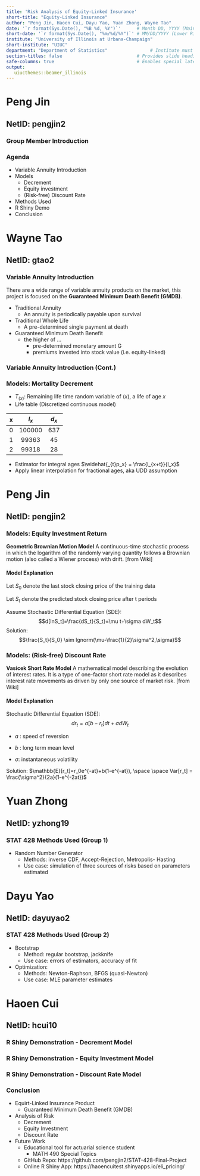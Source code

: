 ```yaml
---
title: 'Risk Analysis of Equity-Linked Insurance'
short-title: "Equity-Linked Insurance"
author: "Peng Jin, Haoen Cui, Dayu Yao, Yuan Zhong, Wayne Tao"
date: '`r format(Sys.Date(), "%B %d, %Y")`'      # Month DD, YYYY (Main Slide)
short-date: '`r format(Sys.Date(), "%m/%d/%Y")`' # MM/DD/YYYY (Lower Right)
institute: "University of Illinois at Urbana-Champaign"
short-institute: "UIUC"
department: "Department of Statistics"                # Institute must be defined
section-titles: false                            # Provides slide headings
safe-columns: true                               # Enables special latex macros for columns.
output: 
   uiucthemes::beamer_illinois
---
```


# Peng Jin     
## NetID: pengjin2 

### Group Member Introduction 

\begin{figure}
\centerline{\includegraphics[width=0.75\textwidth]{img/groupinfo.png}}
\caption{Group Members}
\end{figure}

### Agenda

* Variable Annuity Introduction
* Models
    + Decrement
    + Equity investment
    + (Risk-free) Discount Rate 
* Methods Used
* R Shiny Demo
* Conclusion 

# Wayne Tao     
## NetID: gtao2 

### Variable Annuity Introduction

There are a wide range of variable annuity products on the market, this project is focused on the **Guaranteed Minimum Death Benefit (GMDB)**.

* Traditional Annuity
    + An annuity is periodically payable upon survival

* Traditional Whole Life
    + A pre-determined single payment at death

* Guaranteed Minimum Death Benefit
    + the higher of ...   
      * pre-determined monetary amount G  
      * premiums invested into stock value (i.e. equity-linked)


### Variable Annuity Introduction (Cont.)

\begin{figure}
\centerline{\includegraphics[width=0.75\textwidth]{img/varintro.png}}
\caption{Variable Annuity Introduction}
\end{figure}

### Models: Mortality Decrement
- $T_{(x)}$: Remaining life time random variable of $(x)$, a life of age $x$  
\begin{eqnarray*}
_{t}p_{x} & := & \text{Probability that a life (x) survive an extra t years} \\
& = & \mathbb{P}(T_{(x)}>t) 
\end{eqnarray*}
- Life table (Discretized continuous model)

x   | $l_{x}$ | $d_{x}$
:-: | :-----: | :-------------:
0   | 100000 | 637
1   | 99363 | 45 
2   | 99318 | 28

- Estimator for integral ages $\widehat{_{t}p_x} = \frac{l_{x+t}}{l_x}$
- Apply linear interpolation for fractional ages, aka UDD assumption

# Peng Jin    
## NetID: pengjin2

### Models: Equity Investment Return 
**Geometric Brownian Motion Model** A continuous-time stochastic process in which the logarithm of the randomly varying quantity follows a Brownian motion (also called a Wiener process) with drift. [from Wiki]

#### Model Explanation
Let $S_0$ denote the last stock closing price of the training data

Let $S_t$ denote the predicted stock closing price after t periods

Assume Stochastic Differential Equation (SDE):
$$d[lnS_t]=\frac{dS_t}{S_t}=\mu t+\sigma dW_t$$
Solution:  
$$\frac{S_t}{S_0} \sim lgnorm(\mu-\frac{1}{2}\sigma^2,\sigma)$$

### Models: (Risk-free) Discount Rate 

**Vasicek Short Rate Model**
A mathematical model describing the evolution of interest rates. It is a type of one-factor short rate model as it describes interest rate movements as driven by only one source of market risk. [from Wiki]

#### Model Explanation
Stochastic Differential Equation (SDE):
$$dr_t=a[b-r_t]dt+\sigma dW_t$$

* $a$ : speed of reversion

* $b$ : long term mean level 

* $\sigma$: instantaneous volatility  

Solution: $\mathbb{E}[r_t]=r_0e^{-at}+b(1-e^{-at}), \space \space Var[r_t] = \frac{\sigma^2}{2a}(1-e^{-2at})$

# Yuan Zhong     
## NetID: yzhong19

### STAT 428 Methods Used (Group 1)
* Random Number Generator 
    + Methods: inverse CDF, Accept-Rejection, Metropolis- Hasting
	+ Use case: simulation of three sources of risks based on parameters estimated

# Dayu Yao    
## NetID: dayuyao2

### STAT 428 Methods Used (Group 2)
* Bootstrap
	+ Method: regular bootstrap, jackknife
	+ Use case: errors of estimators, accuracy of fit
* Optimization: 
	+ Methods: Newton-Raphson, BFGS (quasi-Newton)
	+ Use case: MLE parameter estimates
		
# Haoen Cui   
## NetID: hcui10

### R Shiny Demonstration - Decrement Model
\begin{figure}
\centerline{\includegraphics[width=0.75\textwidth]{img/decrement_screenshot.png}}
\caption{R Shiny Demo - Decrement Model Tab}
\end{figure}

### R Shiny Demonstration - Equity Investment Model
\begin{figure}
\centerline{\includegraphics[width=0.75\textwidth]{img/investment_screenshot.png}}
\caption{R Shiny Demo - Equity Investment Model Tab}
\end{figure}

### R Shiny Demonstration - Discount Rate Model
\begin{figure}
\centerline{\includegraphics[scale=0.2]{img/discount_screenshot.png}}
\caption{R Shiny Demo - Discount Rate Model Tab}
\end{figure}

### Conclusion 
* Equirt-Linked Insurance Product
  + Guaranteed Minimum Death Benefit (GMDB)
* Analysis of Risk
  + Decrement
  + Equity Investment
  + Discount Rate
* Future Work
  + Educational tool for actuarial science student
      * MATH 490 Special Topics
  + GitHub Repo: https://github.com/pengjin2/STAT-428-Final-Project
  + Online R Shiny App: https://haoencuitest.shinyapps.io/eli_pricing/



